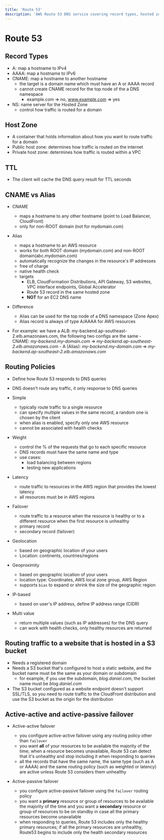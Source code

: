 ```yaml
---
title: 'Route 53'
description: 'AWS Route 53 DNS service covering record types, hosted zones, routing policies, TTL, CNAME vs Alias, and failover configurations.'
---
```


# Route 53

## Record Types

- A: map a hostname to IPv4
- AAAA: map a hostname to IPv6
- CNAME: map a hostname to another hostname
  - the target is a domain name which must have an A or AAAA record
  - cannot create CNAME record for the top node of the a DNS namespace
    - example.com => no, www.example.com => yes
- NS: name server for the Hosted Zone
  - control how traffic is routed for a domain

## Host Zone

- A container that holds information about how you want to route traffic for a domain
- Public host zone: determines how traffic is routed on the internet
- Private host zone: determines how traffic is routed within a VPC

## TTL

- The client will cache the DNS query result for TTL seconds

## CNAME vs Alias

- CNAME
  - maps a hostname to any other hostname (point to Load Balancer, CloudFront)
  - only for non-ROOT domain (not for mydomain.com)
- Alias
  - maps a hostname to an AWS resource
  - works for both ROOT domain (mydomain.com) and non-ROOT domain(abc.mydomain.com)
  - automatically recognize the changes in the resource's IP addresses
  - free of charge
  - native health check
  - targets
    - ELB, CloudFormation Distributions, API Gateway, S3 websites, VPC interface endpoints, Global Accelerator
    - Route 53 record in the same hosted zone
    - **NOT** for an EC2 DNS name

- Difference
  - Alias can be used for the top node of a DNS namespace (Zone Apex)
  - Alias record is always of type A/AAAA for AWS resources

- For example: we have a ALB: my-backend.ap-southeast-2.elb.amazonaws.com, the following two configs are the same - CNAME: _my-backend.my-domain.com_ => _my-backend.ap-southeast-2.elb.amazonaws.com_ - A (Alias): _my-backend.my-domain.com_ => _my-backend.ap-southeast-2.elb.amazonaws.com_

## Routing Policies

- Define how Route 53 responds to DNS queries
- DNS doesn't route any traffic, it only response to DNS queries

- Simple
  - typically route traffic to a single resource
  - can specify multiple values in the same record, a random one is chosen by the client
  - when alias is enabled, specify only one AWS resource
  - cannot be associated with health checks

- Weight
  - control the % of the requests that go to each specific resource
  - DNS records must have the same name and type
  - use cases:
    - load balancing between regions
    - testing new applications

- Latency
  - route traffic to resources in the AWS region that provides the lowest latency
  - all resources must be in AWS regions

- Failover
  - route traffic to a resource when the resource is healthy or to a different resource when the first resource is unhealthy
  - primary record
  - secondary record (failover)

- Geolocation
  - based on geographic location of your users
  - Location: continents, countries/regions

- Geoproximity
  - based on geographic location of your users
  - location type: Coordinates, AWS local zone group, AWS Region
  - supports `bias` to expand or shrink the size of the geographic region

- IP-based
  - based on user's IP address, define IP address range (CIDR)

- Multi value
  - return multiple values (such as IP addresses) for the DNS query
  - can work with health checks, only healthy resources are returned

## Routing traffic to a website that is hosted in a S3 bucket

- Needs a registered domain
- Needs a S3 bucket that's configured to host a static website, and the bucket name must be the same as your domain or subdomain
  - for example, if you use the subdomain, _blog.daniel.com_, the bucket name must be _blog.daniel.com_
- The S3 bucket configured as a website endpoint doesn't support SSL/TLS, so you need to route traffic to the CloudFront distribution and use the S3 bucket as the origin for the distribution

## Active-active and active-passive failover

- Active-active failover
  - you configure active-active failover using any routing policy other than `failover`
  - you want **all** of your resources to be available the majority of the time; when a resource becomes unavailable, Route 53 can detect that it's unhealthy and stop including it when responding to queries
  - all the records that have the same name, the same type (such as A or AAAA) and the same routing policy (such as weighted or latency) are active unless Route 53 considers them unhealthy

- Active-passive failover
  - you configure active-passive failover using the `failover` routing policy
  - you want a **primary** resource or group of resources to be available the majority of the time and you want a **secondary** resource or group of resources to be on standby in case all the primary resources become unavailable
  - when responding to queries, Route 53 includes only the healthy primary resources; if all the primary resources are unhealthy, Route53 begins to include only the health secondary resources
